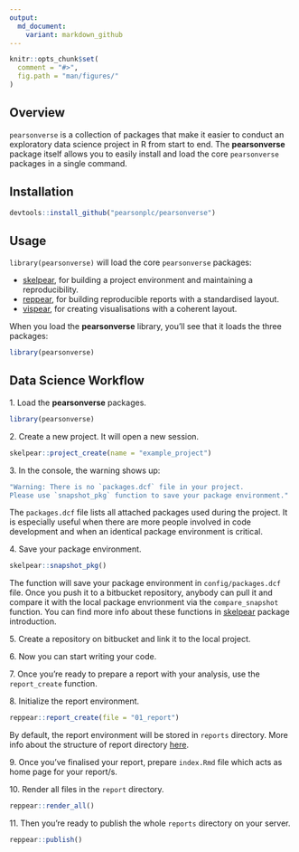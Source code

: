 ```yaml
---
output:
  md_document:
    variant: markdown_github
---
```



```r
knitr::opts_chunk$set(
  comment = "#>",
  fig.path = "man/figures/"
)
```

Overview
------------

`pearsonverse` is a collection of packages that make it easier to conduct an exploratory data science project in R from start to end. The __pearsonverse__ package itself allows you to easily install and load the core `pearsonverse` packages in a single command.

Installation
------------

```r
devtools::install_github("pearsonplc/pearsonverse")
```

Usage
------------

`library(pearsonverse)` will load the core `pearsonverse` packages:

-  <a href = "https://github.com/pearsonplc/skelpear" target = "_blank">skelpear</a>, for building a project environment and maintaining a reproducibility.
-  <a href = "https://github.com/pearsonplc/reppear" target = "_blank">reppear</a>, for building reproducible reports with a standardised layout.
-  <a href = "https://github.com/pearsonplc/vispear" target = "_blank">vispear</a>, for creating visualisations with a coherent layout.

When you load the __pearsonverse__ library, you'll see that it loads the three packages:

```r
library(pearsonverse)
```

Data Science Workflow
------------

1.&nbsp;Load the __pearsonverse__ packages.

```r
library(pearsonverse)
```

2.&nbsp;Create a new project. It will open a new session.

```r
skelpear::project_create(name = "example_project")
```

3.&nbsp;In the console, the warning shows up:

```r
"Warning: There is no `packages.dcf` file in your project. 
Please use `snapshot_pkg` function to save your package environment."
```

The `packages.dcf` file lists all attached packages used during the project. It is especially useful when there are more people involved in code development and when an identical package environment is critical.

4.&nbsp;Save your package environment.

```r
skelpear::snapshot_pkg()
```

The function will save your package environment in `config/packages.dcf` file. Once you push it to a bitbucket repository, anybody can pull it and compare it with the local package envrionment via the `compare_snapshot` function. You can find more info about these functions in  <a href = "https://github.com/pearsonplc/skelpear" target = "_blank">skelpear</a> package introduction.

5.&nbsp;Create a repository on bitbucket and link it to the local project.

6.&nbsp;Now you can start writing your code. 

7.&nbsp;Once you're ready to prepare a report with your analysis, use the `report_create` function.

8.&nbsp;Initialize the report environment.
```r
reppear::report_create(file = "01_report")
```

By default, the report environment will be stored in `reports` directory. More info about the structure of report directory  <a href = "https://github.com/pearsonplc/reppear" target = "_blank">here</a>.


9.&nbsp;Once you've finalised your report, prepare `index.Rmd` file which acts as home page for your report/s.

10.&nbsp;Render all files in the `report` directory.

```r
reppear::render_all()
```

11.&nbsp;Then you're ready to publish the whole `reports` directory on your server.

```r
reppear::publish()
```
